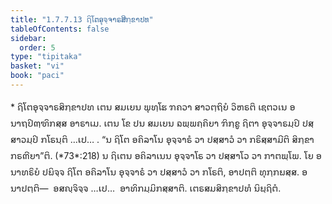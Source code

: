 ```yaml
---
title: "1.7.7.13 ຐິໂຕອຸຈ຺ຈາຣສິກ຺ຂາປທ"
tableOfContents: false
sidebar:
  order: 5
type: "tipitaka"
basket: "vi"
book: "paci"
---
```



<DynamicBreadcrumb />

<Paragraph type="center" book="paci">
* ຐິໂຕອຸຈ຺ຈາຣສິກ຺ຂາປທ
</Paragraph>

<Division number="651" book="paci">

<Paragraph number="2072" book="paci">
ເຕນ ສມເຍນ ພຸທ຺ໂຘ ຠຄວາ ສາວຕ຺ຖິຍໍ ວິຫຣຕິ ເຊຕວເນ ອນາຖປິຓ຺ຑິກສ຺ສ ອາຣາເມ. ເຕນ ໂຂ ປນ ສມເຍນ ຉພ຺ພຄ຺ຄິຍາ ຠິກ຺ຂູ ຐິຕາ ອຸຈ຺ຈາຣມ຺ປິ ປສ຺ສາວມ຺ປິ ກໂຣນ຺ຕິ …ເປ… .
</Paragraph>

<Paragraph number="2073" book="paci">
<Emphasis>“ນ ຐິໂຕ ອຄິລາໂນ ອຸຈ຺ຈາຣໍ ວາ ປສ຺ສາວໍ ວາ ກຣິສ຺ສາມີຕິ ສິກ຺ຂາ ກຣຓີຍາ”</Emphasis>ຕິ. (*73*:<Emphasis>218</Emphasis>)
</Paragraph>

<Paragraph number="2074" book="paci">
ນ ຐິເຕນ ອຄິລາເນນ ອຸຈ຺ຈາໂຣ ວາ ປສ຺ສາໂວ ວາ ກາຕພ຺ໂພ. ໂຍ ອນາທຣິຍໍ ປຏິຈ຺ຈ ຐິໂຕ ອຄິລາໂນ ອຸຈ຺ຈາຣໍ ວາ ປສ຺ສາວໍ ວາ ກໂຣຕິ, ອາປຕ຺ຕິ ທຸກ຺ກຏສ຺ສ.
</Paragraph>

<Paragraph number="2075" book="paci">
ອນາປຕ຺ຕິ—  ອສຎ຺ຈິຈ຺ຈ …ເປ…  ອາທິກມ຺ມິກສ຺ສາຕິ.

</Paragraph>
</Division>

<Paragraph number="2076" type="center" book="paci">
ເຕຣສມສິກ຺ຂາປທໍ ນິຏ຺ຐິຕໍ.
</Paragraph>
